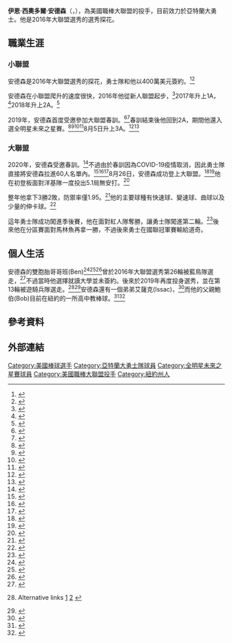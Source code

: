 {{Infobox baseball biography
| name        = 伊恩·安德森<br />Ian Anderson
| image       = Ian Anderson (50337312776) (cropped).jpg
| image_size  = 
| caption     = 2020年的安德森
| team        = 亞特蘭大勇士
| number      = 36
| position    = [[投手|投手]]
| birth_date  = {{birth date and age|mf=yes|1998|5|2}}
| birth_place = {{USA}}[[紐約州|紐約州]][[雷克斯福德|雷克斯福德]]
| bats        = 右
| throws      = 右
| debutleague = 美國職棒大聯盟
| debutdate   = 8月26日
| debutyear   = 2020年
| debutteam   = 亞特蘭大勇士
| statyear    = 2021年球季
| statleague  = 美國職棒大聯盟
| stat1label  = 勝敗投數
| stat1value  = 12–7
| stat2label  = [[防禦率|防禦率]]
| stat2value  = 3.25
| stat3label  = [[三振|三振]]
| stat3value  = 165
| teams =
* [[亞特蘭大勇士|亞特蘭大勇士]]（{{mlby|2020}}–）
|highlights=
}}
'''伊恩·西奧多爾·安德森'''（{{lang-en|Ian Theodore Anderson}}，{{bd|1998年|5月2日|}}），為美國職棒大聯盟的投手，目前效力於亞特蘭大勇士。他是2016年大聯盟選秀的選秀探花。
==職業生涯==
===小聯盟===
安德森是2016年大聯盟選秀的探花，勇士隊和他以400萬美元簽約。<ref>{{cite news|last1=Bowman|first1=Mark|title=Braves tab prep right-hander Anderson at No. 3|url=http://m.braves.mlb.com/news/article/183036526/braves-pick-pitcher-ian-anderson-in-mlb-draft?topicid=167757330|access-date=June 10, 2016|publisher=MLB.com|date=June 9, 2016|archive-date=2017-05-30|archive-url=https://web.archive.org/web/20170530034339/http://m.braves.mlb.com/news/article/183036526/braves-pick-pitcher-ian-anderson-in-mlb-draft/?topicid=167757330}}</ref><ref>{{cite news|last1=Bowman|first1=Mark|title=Braves agree with top Draft pick Anderson|url=http://m.braves.mlb.com/news/article/186153446/braves-agree-with-top-draft-pick-ian-anderson|access-date=June 26, 2016|publisher=MLB.com|date=June 25, 2016|archive-date=2016-10-08|archive-url=https://web.archive.org/web/20161008154122/http://m.braves.mlb.com/news/article/186153446/braves-agree-with-top-draft-pick-ian-anderson/}}</ref>

安德森在小聯盟爬升的速度很快，2016年他從新人聯盟起步，<ref>{{cite news|url=http://www.dailygazette.com/news/2016/aug/05/anderson-promoted-class-ball/|title=Anderson promoted to Class A ball|work=The Daily Gazette|date=August 5, 2018|access-date=August 9, 2018|last1=Kelly|first1=Michael|archive-date=2016-08-21|archive-url=https://web.archive.org/web/20160821040346/http://www.dailygazette.com/news/2016/aug/05/anderson-promoted-class-ball/}}</ref>2017年升上1A，<ref>{{cite web|url=http://www.milb.com/player/index.jsp?player_id=666120#/career/R/pitching/2017/ALL|title=Ian Anderson Stats, Highlights, Bio – MiLB.com Stats – The Official Site of Minor League Baseball|publisher=MiLB.com|access-date=November 10, 2017|archive-date=2020-11-29|archive-url=https://web.archive.org/web/20201129170103/http://www.milb.com/player/index.jsp?player_id=666120#/career/R/pitching/2017/ALL}}</ref>2018年升上2A。<ref>{{cite web|url=http://www.milb.com/player/index.jsp?player_id=666120#/career/R/pitching/2018/ALL|title=Ian Anderson Stats, Highlights, Bio – MiLB.com Stats – The Official Site of Minor League Baseball|publisher=MiLB.com|access-date=October 11, 2018|archive-date=2020-11-29|archive-url=https://web.archive.org/web/20201129170103/http://www.milb.com/player/index.jsp?player_id=666120#/career/R/pitching/2018/ALL}}</ref> 

2019年，安德森首度受邀參加大聯盟春訓。<ref>{{cite news |last1=Heneghan |first1=Kelsie |title=Braves invite four Top-100 prospects to camp |url=https://www.milb.com/milb/news/atlanta-braves-invite-four-top-100-prospects-to-major-league-spring-tr-303265540 |access-date=August 26, 2020 |publisher=MILB.com |date=January 28, 2019 |archive-date=2021-03-03 |archive-url=https://web.archive.org/web/20210303052314/https://www.milb.com/milb/news/atlanta-braves-invite-four-top-100-prospects-to-major-league-spring-tr-303265540 }}</ref><ref>{{cite news |last1=Harris |first1=Chris |title=Mississippi Braves announce 2019 Opening Day roster |url=https://www.milb.com/news/gcs-305873318 |access-date=August 26, 2020 |publisher=MILB.com |date=April 2, 2019 |archive-date=2021-03-03 |archive-url=https://web.archive.org/web/20210303061539/https://www.milb.com/news/gcs-305873318 }}</ref>春訓結束後他回到2A，期間他還入選全明星未來之星賽。<ref>{{cite news |title=Six Mississippi Braves named to Southern League All-Star team |url=https://www.clarionledger.com/story/sports/m-braves/2019/06/06/mississippi-braves-baseball-southern-league-all-stars/1372268001/ |access-date=August 26, 2020 |work=Clarion Ledger |date=June 6, 2019}}</ref><ref>{{cite news |last1=Harris |first1=Chris |title=Cristian Pache and Ian Anderson named to All-Star Futures Game Roster |url=https://www.milb.com/mississippi/news/cristian-pache-and-ian-anderson-named-to-all-star-futures-game-roster-308575850 |access-date=August 26, 2020 |date=June 28, 2019 |archive-date=2021-03-06 |archive-url=https://web.archive.org/web/20210306052440/https://www.milb.com/mississippi/news/cristian-pache-and-ian-anderson-named-to-all-star-futures-game-roster-308575850 }}</ref><ref>{{cite web|url=https://www.mlb.com/news/2019-futures-game-rosters?t=mlb-pipeline-coverage|title=Here are the 2019 Futures Game rosters|author=Jim Callis|website=MLB.com|date=June 28, 2019|access-date=June 28, 2019|archive-date=2021-02-01|archive-url=https://web.archive.org/web/20210201083045/https://www.mlb.com/news/2019-futures-game-rosters?t=mlb-pipeline-coverage}}</ref><ref>{{cite news |last1=Schott |first1=Ken |title=Shenendehowa grad Anderson pitching in Futures Game |url=https://dailygazette.com/article/2019/07/05/shenendehowa-grad-anderson-pitching-in-futures-game |access-date=August 26, 2020 |work=The Daily Gazette |date=July 5, 2019 |archive-date=2019-07-06 |archive-url=https://web.archive.org/web/20190706124935/https://dailygazette.com/article/2019/07/05/shenendehowa-grad-anderson-pitching-in-futures-game }}</ref>8月5日升上3A。<ref>{{cite news |title=Braves prospects Waters, Pache make Triple-A debuts |url=https://www.ajc.com/sports/braves-prospects-waters-pache-star-triple-debuts/1f6IpQAJCZdPyG6AJbEeEK/ |access-date=August 7, 2019 |work=Atlanta Journal Constitution |date=August 6, 2019 |archive-date=2021-02-27 |archive-url=https://web.archive.org/web/20210227221143/https://www.ajc.com/sports/braves-prospects-waters-pache-star-triple-debuts/1f6IpQAJCZdPyG6AJbEeEK/ }}</ref><ref>{{cite news |last1=Dykstra |first1=Sam |title=Braves' Waters, Anderson promoted to Triple-A |url=https://www.milb.com/milb/news/atlanta-braves-drew-waters-ian-anderson-promoted-to-triple-a-gwinnett/c-309723648 |access-date=August 7, 2019 |publisher=MILB.com |date=August 5, 2019 |archive-date=2019-08-07 |archive-url=https://web.archive.org/web/20190807164649/https://www.milb.com/milb/news/atlanta-braves-drew-waters-ian-anderson-promoted-to-triple-a-gwinnett/c-309723648 }}</ref>
===大聯盟===
2020年，安德森受邀春訓。<ref>{{cite news |last1=Dykstra |first1=Sam |title=Braves' Waters, Anderson receive invites |url=https://www.milb.com/milb/news/atlanta-braves-drew-waters-ian-anderson-receive-spring-training-invite-312511332 |access-date=August 26, 2020 |publisher=MILB.com |date=January 22, 2020 |archive-date=2022-04-12 |archive-url=https://web.archive.org/web/20220412031833/https://www.milb.com/milb/news/atlanta-braves-drew-waters-ian-anderson-receive-spring-training-invite-312511332 }}</ref>不過由於春訓因為COVID-19疫情取消，因此勇士隊直接將安德森拉進60人名單內。<ref>{{cite news |last1=Maun |first1=Tyler |title=Top prospects named to 60-man player pools |url=https://www.milb.com/news/mlb-teams-announce-60-man-player-pools |access-date=August 26, 2020 |date=June 28, 2020 |archive-date=2021-04-27 |archive-url=https://web.archive.org/web/20210427143702/https://www.milb.com/news/mlb-teams-announce-60-man-player-pools }}</ref><ref>{{cite news |last1=Bowman |first1=Mark |title=Braves set player pool; 4 spots remain |url=https://www.mlb.com/news/braves-player-pool-for-2020 |access-date=August 26, 2020 |publisher=MLB.com |date=June 28, 2020 |archive-date=2020-07-17 |archive-url=https://web.archive.org/web/20200717192905/https://www.mlb.com/news/braves-player-pool-for-2020 }}</ref><ref>{{cite news |last1=Burns |first1=Gabriel |title=Braves announce initial player pool for 2020 season |url=https://www.ajc.com/sports/baseball/braves-announce-initial-player-pool-for-2020-season/GniSFHCeJagawSBcEUDCWO/ |access-date=August 26, 2020 |work=Atlanta Journal Constitution |date=June 29, 2020 |archive-date=2021-01-28 |archive-url=https://web.archive.org/web/20210128010206/https://www.ajc.com/sports/baseball/braves-announce-initial-player-pool-for-2020-season/GniSFHCeJagawSBcEUDCWO/ }}</ref>8月26日，安德森成功登上大聯盟。<ref>{{cite news |last1=Bowman |first1=Mark |title=Acuña, Markakis back; Anderson to debut |url=https://www.mlb.com/braves/news/ronald-acuna-activated-ian-anderson-called-up-by-braves |access-date=August 25, 2020 |publisher=MLB.com |date=August 25, 2020 |archive-date=2021-01-23 |archive-url=https://web.archive.org/web/20210123090209/https://www.mlb.com/braves/news/ronald-acuna-activated-ian-anderson-called-up-by-braves }}</ref><ref>{{cite news |title=Ronald Acuna Jr., Nick Markakis return to Braves lineup; Ian Anderson promoted for MLB debut |url=https://www.espn.com/mlb/story/_/id/29738426/ronald-acuna-jr-nick-markakis-return-braves-lineup-ian-anderson-promoted-mlb-debut |access-date=August 25, 2020 |publisher=ESPN |date=August 25, 2020 |archive-date=2021-02-01 |archive-url=https://web.archive.org/web/20210201082336/https://www.espn.com/mlb/story/_/id/29738426/ronald-acuna-jr-nick-markakis-return-braves-lineup-ian-anderson-promoted-mlb-debut }}</ref>他在初登板面對洋基隊一度投出5.1局無安打。<ref>{{cite news |last1=Burns |first1=Gabriel |title=Braves win as Ian Anderson outpitches Gerrit Cole in MLB debut |url=https://www.ajc.com/sports/atlanta-braves/ian-anderson-outpitches-gerrit-cole-in-mlb-debut/JGVVGGGN6JCLDHFECXF5JCZUIY/ |access-date=August 26, 2020 |work=Atlanta Journal Constitution |date=August 26, 2020 |archive-date=2021-03-01 |archive-url=https://web.archive.org/web/20210301140608/https://www.ajc.com/sports/atlanta-braves/ian-anderson-outpitches-gerrit-cole-in-mlb-debut/JGVVGGGN6JCLDHFECXF5JCZUIY/ }}</ref>

整年他拿下3勝2敗，防禦率僅1.95。<ref>{{Cite web|url=https://www.baseball-reference.com/register/player.fcgi?id=anders000ian|title=Ian Anderson Minor Leagues Statistics & History|website=Baseball-Reference.com|access-date=2021-03-01|archive-date=2021-03-06|archive-url=https://web.archive.org/web/20210306131853/https://www.baseball-reference.com/register/player.fcgi?id=anders000ian}}</ref>他的主要球種有快速球、變速球、曲球以及少量的伸卡球。<ref>{{Cite web|url=http://www.brooksbaseball.net/landing.php?666120|title=BrooksBaseball.net Player Card: Ian Anderson|website=www.brooksbaseball.net}}</ref>

這年勇士隊成功闖進季後賽，他在面對紅人隊奪勝，讓勇士隊闖進第二輪。<ref>{{Cite web|url=https://www.sportstalkatl.com/braves-ian-anderson-makes-history-as-braves-win-first-playoff-series-since-2001/|title=Braves: Ian Anderson makes history as Braves win first playoff series since 2001|first=Chase|last=Irle|date=October 1, 2020|website=SportsTalkATL.com|access-date=2021-03-01|archive-date=2021-04-28|archive-url=https://web.archive.org/web/20210428093751/https://www.sportstalkatl.com/braves-ian-anderson-makes-history-as-braves-win-first-playoff-series-since-2001/}}</ref>後來他在分區賽面對馬林魚再拿一勝，不過後來勇士在國聯冠軍賽輸給道奇。
==個人生活==
安德森的雙胞胎哥哥班(Ben)<ref>{{cite news |last1=Kelly |first1=Michael |title=Shen’s Ben Anderson developed into top-notch pitcher |url=https://dailygazette.com/2016/04/02/0402_shenanderson/ |access-date=October 13, 2020 |work=Daily Gazette |date=April 2, 2016 |archive-date=2021-03-02 |archive-url=https://web.archive.org/web/20210302021517/https://dailygazette.com/2016/04/02/0402_shenanderson/ }}</ref><ref>{{cite news |last1=Sherman |first1=Doug |title=Ian Anderson's debut helps Shen beat Columbia |url=https://cbs6albany.com/sports/content/ian-andersons-debut-helps-shen-beat-columbia |publisher=WRGB |date=April 29, 2016 |access-date=October 13, 2020 |archive-date=2020-10-17 |archive-url=https://web.archive.org/web/20201017201818/https://cbs6albany.com/sports/content/ian-andersons-debut-helps-shen-beat-columbia }}</ref><ref>{{cite news |title=Shen's Anderson twins charting new courses |url=https://cbs6albany.com/sports/beyond-the-games/shens-anderson-twins-charting-new-courses |access-date=October 13, 2020 |publisher=WRGB |date=October 14, 2015 |archive-date=2020-10-14 |archive-url=https://web.archive.org/web/20201014083214/https://cbs6albany.com/sports/beyond-the-games/shens-anderson-twins-charting-new-courses }}</ref>曾於2016年大聯盟選秀第26輪被藍鳥隊選走，<ref>{{cite web|url=http://www.dailygazette.com/news/2016/jun/11/ians-twin-ben-anderson-drafted-blue-jays/|title=Ian's twin Ben Anderson drafted by Blue Jays|work=The Daily Gazette|access-date=2021-03-01|archive-date=2016-10-19|archive-url=https://web.archive.org/web/20161019000306/http://www.dailygazette.com/news/2016/jun/11/ians-twin-ben-anderson-drafted-blue-jays/}}</ref>不過當時他選擇就讀大學並未簽約。後來於2019年再度投身選秀，並在第13輪被遊騎兵隊選走。<ref>{{cite news |last1=Singelais |first1=Mark |title=Shenendehowa graduate taken by Texas Rangers in MLB draft |url=https://www.timesunion.com/sports/article/Shenendehowa-graduate-taken-by-Texas-Rangers-in-13939297.php |access-date=August 26, 2020 |work=Times Union |date=June 5, 2019 |archive-date=2021-03-05 |archive-url=https://web.archive.org/web/20210305234138/https://www.timesunion.com/sports/article/Shenendehowa-graduate-taken-by-Texas-Rangers-in-13939297.php }} Alternative links [https://www.chron.com/sports/article/Shenendehowa-graduate-taken-by-Texas-Rangers-in-13939297.php 1] {{Wayback|url=https://www.chron.com/sports/article/Shenendehowa-graduate-taken-by-Texas-Rangers-in-13939297.php |date=20210224175253 }} [https://www.thehour.com/sports/article/Shenendehowa-graduate-taken-by-Texas-Rangers-in-13939297.php 2] {{Wayback|url=https://www.thehour.com/sports/article/Shenendehowa-graduate-taken-by-Texas-Rangers-in-13939297.php |date=20210301103636 }}</ref><ref>{{cite news |last1=MacAdam |first1=Mike |title=Shen grad Ben Anderson drafted by Texas Rangers |url=https://dailygazette.com/article/2019/06/05/anderson-drafted-by-texas-rangers |access-date=August 26, 2020 |work=Daily Gazette |date=June 5, 2019 |archive-date=2019-06-28 |archive-url=https://web.archive.org/web/20190628235100/https://dailygazette.com/article/2019/06/05/anderson-drafted-by-texas-rangers }}</ref>安德森還有一個弟弟艾薩克(Issac)，<ref>{{cite news |last1=Allen |first1=James |title=A mound of opportunity |url=https://www.timesunion.com/tuplus-sports/article/A-mound-of-opportunity-7253239.php |access-date=August 26, 2020 |work=Times Union |date=April 16, 2016 |archive-date=2021-03-05 |archive-url=https://web.archive.org/web/20210305230104/https://www.timesunion.com/tuplus-sports/article/A-mound-of-opportunity-7253239.php }}</ref>而他的父親鮑伯(Bob)目前在紐約的一所高中教棒球。<ref>{{cite news |last1=Schiltz |first1=Jim |title=School Baseball: Anderson goes out on top |url=https://dailygazette.com/article/2014/06/22/622_SchalmontAnderson |access-date=August 26, 2020 |work=Daily Gazette |date=June 22, 2014}}</ref><ref>{{cite news |last1=Robinson |first1=Tom |title=Musk wills Schalmont to title |url=https://www.beaumontenterprise.com/sports/article/Musk-wills-Schalmont-to-title-5553311.php |access-date=August 26, 2020 |work=Beaumont Enterprise |date=June 14, 2014}}</ref>
==參考資料==
{{Reflist|2}}
==外部連結==
{{Commons category|Ian Anderson}}
{{baseballstats|mlb=666120|espn=40916|br=anderia01|fangraphs=sa917921}}

{{亞特蘭大勇士隊當前登錄名單}}
{{2021年世界大賽冠軍亞特蘭大勇士隊名單}}

{{DEFAULTSORT:Anderson, Ian}}
[[Category:美國棒球選手|Category:美國棒球選手]]
[[Category:亞特蘭大勇士隊球員|Category:亞特蘭大勇士隊球員]]
[[Category:全明星未來之星賽球員|Category:全明星未來之星賽球員]]
[[Category:美國職棒大聯盟投手|Category:美國職棒大聯盟投手]]
[[Category:紐約州人|Category:紐約州人]]